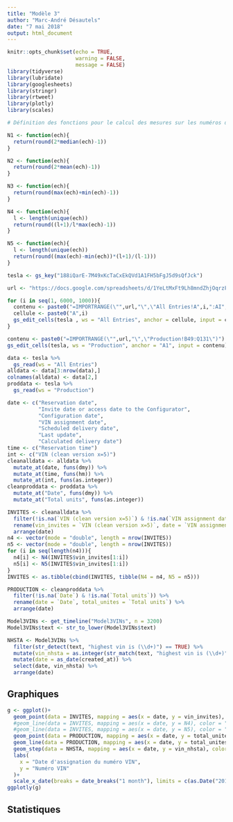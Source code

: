 ```yaml
---
title: "Modèle 3"
author: "Marc-André Désautels"
date: "7 mai 2018"
output: html_document
---
```


```r
knitr::opts_chunk$set(echo = TRUE,
                      warning = FALSE,
                      message = FALSE)
library(tidyverse)
library(lubridate)
library(googlesheets)
library(stringr)
library(rtweet)
library(plotly)
library(scales)

# Définition des fonctions pour le calcul des mesures sur les numéros de série.

N1 <- function(ech){
  return(round(2*median(ech)-1))
}

N2 <- function(ech){
  return(round(2*mean(ech)-1))
}

N3 <- function(ech){
  return(round(max(ech)+min(ech)-1))
}

N4 <- function(ech){
  l <- length(unique(ech))
  return(round((l+1)/l*max(ech)-1))
}

N5 <- function(ech){
  l <- length(unique(ech))
  return(round((max(ech)-min(ech))*(l+1)/(l-1)))
}
```

<!-- Googlesheets -->

```r
tesla <- gs_key("188iQarE-7M49xKcTaCxEkQVd1A1FH5bFgJ5d9sQfJck")
```

```r
url <- "https://docs.google.com/spreadsheets/d/1YeLtMxFt9Lh8mndZhjOqrzFfWQ_r5T9LS-l3gQzPXCk/edit"

for (i in seq(1, 6000, 1000)){
  contenu <- paste0("=IMPORTRANGE(\"",url,"\",\"All Entries!A",i,":AI",i+999,"\")")
  cellule <- paste0("A",i)
  gs_edit_cells(tesla , ws = "All Entries", anchor = cellule, input = contenu)
}

contenu <- paste0("=IMPORTRANGE(\"",url,"\",\"Production!B49:Q131\")")
gs_edit_cells(tesla, ws = "Production", anchor = "A1", input = contenu)
```

```r
data <- tesla %>%
  gs_read(ws = "All Entries")
alldata <- data[3:nrow(data),]
colnames(alldata) <- data[2,]
proddata <- tesla %>%
  gs_read(ws = "Production")
```

```r
date <- c("Reservation date",
          "Invite date or access date to the Configurator",
          "Configuration date",
          "VIN assignment date",
          "Scheduled delivery date",
          "Last update",
          "Calculated delivery date")
time <- c("Reservation time")
int <- c("VIN (clean version x=5)")
cleanalldata <- alldata %>%
  mutate_at(date, funs(dmy)) %>%
  mutate_at(time, funs(hm)) %>%
  mutate_at(int, funs(as.integer))
cleanproddata <- proddata %>%
  mutate_at("Date", funs(dmy)) %>%
  mutate_at("Total units", funs(as.integer))
```

```r
INVITES <- cleanalldata %>%
  filter(!is.na(`VIN (clean version x=5)`) & !is.na(`VIN assignment date`)) %>%
  rename(vin_invites = `VIN (clean version x=5)`, date = `VIN assignment date`) %>%
  arrange(date)
n4 <- vector(mode = "double", length = nrow(INVITES))
n5 <- vector(mode = "double", length = nrow(INVITES))
for (i in seq(length(n4))){
  n4[i] <- N4(INVITES$vin_invites[1:i])
  n5[i] <- N5(INVITES$vin_invites[1:i])
}
INVITES <- as.tibble(cbind(INVITES, tibble(N4 = n4, N5 = n5)))

PRODUCTION <- cleanproddata %>%
  filter(!is.na(`Date`) & !is.na(`Total units`)) %>%
  rename(date = `Date`, total_unites = `Total units`) %>%
  arrange(date)
```

<!-- Rtweet -->

```r
Model3VINs <- get_timeline("Model3VINs", n = 3200)
Model3VINs$text <- str_to_lower(Model3VINs$text)
```

```r
NHSTA <- Model3VINs %>%
  filter(str_detect(text, "highest vin is (\\d+)") == TRUE) %>%
  mutate(vin_nhsta = as.integer(str_match(text, "highest vin is (\\d+)")[,2])) %>%
  mutate(date = as_date(created_at)) %>%
  select(date, vin_nhsta) %>%
  arrange(date)
```

## Graphiques

```r
g <- ggplot()+
  geom_point(data = INVITES, mapping = aes(x = date, y = vin_invites), alpha = 0.5, size = 0.75)+
  #geom_line(data = INVITES, mapping = aes(x = date, y = N4), color = "green")+
  #geom_line(data = INVITES, mapping = aes(x = date, y = N5), color = "yellow")+
  geom_point(data = PRODUCTION, mapping = aes(x = date, y = total_unites), color = "red")+
  geom_line(data = PRODUCTION, mapping = aes(x = date, y = total_unites), color = "red")+
  geom_step(data = NHSTA, mapping = aes(x = date, y = vin_nhsta), color = "blue", size = 1)+
  labs(
    x = "Date d'assignation du numéro VIN",
    y = "Numéro VIN"
  )+
  scale_x_date(breaks = date_breaks("1 month"), limits = c(as.Date("2017-11-01"),NA))
ggplotly(g)
```

## Statistiques


